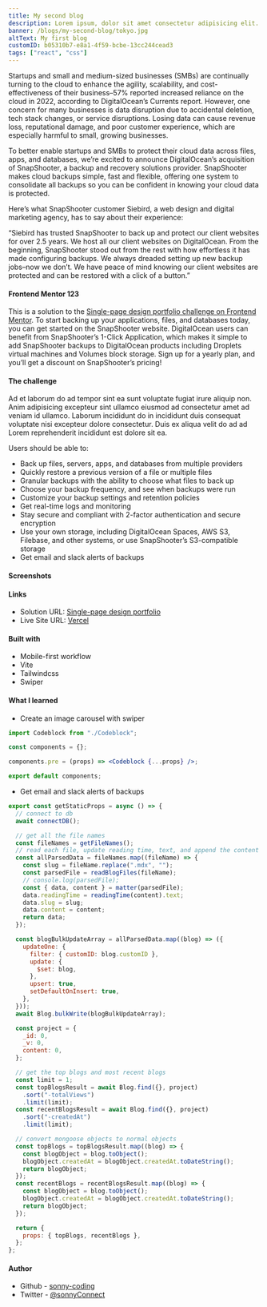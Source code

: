 ```yaml
---
title: My second blog
description: Lorem ipsum, dolor sit amet consectetur adipisicing elit.
banner: /blogs/my-second-blog/tokyo.jpg
altText: My first blog
customID: b05310b7-e8a1-4f59-bcbe-13cc244cead3
tags: ["react", "css"]
---
```


Startups and small and medium-sized businesses (SMBs) are continually turning to the cloud to enhance the agility, scalability, and cost-effectiveness of their business–57% reported increased reliance on the cloud in 2022, according to DigitalOcean’s Currents report. However, one concern for many businesses is data disruption due to accidental deletion, tech stack changes, or service disruptions. Losing data can cause revenue loss, reputational damage, and poor customer experience, which are especially harmful to small, growing businesses.

To better enable startups and SMBs to protect their cloud data across files, apps, and databases, we’re excited to announce DigitalOcean’s acquisition of SnapShooter, a backup and recovery solutions provider. SnapShooter makes cloud backups simple, fast and flexible, offering one system to consolidate all backups so you can be confident in knowing your cloud data is protected.

Here’s what SnapShooter customer Siebird, a web design and digital marketing agency, has to say about their experience:

“Siebird has trusted SnapShooter to back up and protect our client websites for over 2.5 years. We host all our client websites on DigitalOcean. From the beginning, SnapShooter stood out from the rest with how effortless it has made configuring backups. We always dreaded setting up new backup jobs–now we don’t. We have peace of mind knowing our client websites are protected and can be restored with a click of a button.”

#### Frontend Mentor 123

This is a solution to the [Single-page design portfolio challenge on Frontend Mentor](https://www.frontendmentor.io/challenges/singlepage-design-portfolio-2MMhyhfKVo). To start backing up your applications, files, and databases today, you can get started on the SnapShooter website. DigitalOcean users can benefit from SnapShooter’s 1-Click Application, which makes it simple to add SnapShooter backups to DigitalOcean products including Droplets virtual machines and Volumes block storage. Sign up for a yearly plan, and you’ll get a discount on SnapShooter’s pricing!

#### The challenge

Ad et laborum do ad tempor sint ea sunt voluptate fugiat irure aliquip non. Anim adipisicing excepteur sint ullamco eiusmod ad consectetur amet ad veniam id ullamco. Laborum incididunt do in incididunt duis consequat voluptate nisi excepteur dolore consectetur. Duis ex aliqua velit do ad ad Lorem reprehenderit incididunt est dolore sit ea.

Users should be able to:

- Back up files, servers, apps, and databases from multiple providers
- Quickly restore a previous version of a file or multiple files
- Granular backups with the ability to choose what files to back up
- Choose your backup frequency, and see when backups were run
- Customize your backup settings and retention policies
- Get real-time logs and monitoring
- Stay secure and compliant with 2-factor authentication and secure encryption
- Use your own storage, including DigitalOcean Spaces, AWS S3, Filebase, and other systems, or use SnapShooter’s S3-compatible storage
- Get email and slack alerts of backups

#### Screenshots

#### Links

- Solution URL: [Single-page design portfolio](https://github.com/sonny-coding/single-page-design-portfolio)
- Live Site URL: [Vercel](https://single-page-design-portfolio-three.vercel.app/)

#### Built with

- Mobile-first workflow
- Vite
- Tailwindcss
- Swiper

#### What I learned

- Create an image carousel with swiper

```jsx
import Codeblock from "./Codeblock";

const components = {};

components.pre = (props) => <Codeblock {...props} />;

export default components;
```

- Get email and slack alerts of backups

```jsx
export const getStaticProps = async () => {
  // connect to db
  await connectDB();

  // get all the file names
  const fileNames = getFileNames();
  // read each file, update reading time, text, and append the content to the gray matter data
  const allParsedData = fileNames.map((fileName) => {
    const slug = fileName.replace(".mdx", "");
    const parsedFile = readBlogFiles(fileName);
    // console.log(parsedFile);
    const { data, content } = matter(parsedFile);
    data.readingTime = readingTime(content).text;
    data.slug = slug;
    data.content = content;
    return data;
  });

  const blogBulkUpdateArray = allParsedData.map((blog) => ({
    updateOne: {
      filter: { customID: blog.customID },
      update: {
        $set: blog,
      },
      upsert: true,
      setDefaultOnInsert: true,
    },
  }));
  await Blog.bulkWrite(blogBulkUpdateArray);

  const project = {
    _id: 0,
    _v: 0,
    content: 0,
  };

  // get the top blogs and most recent blogs
  const limit = 1;
  const topBlogsResult = await Blog.find({}, project)
    .sort("-totalViews")
    .limit(limit);
  const recentBlogsResult = await Blog.find({}, project)
    .sort("-createdAt")
    .limit(limit);

  // convert mongoose objects to normal objects
  const topBlogs = topBlogsResult.map((blog) => {
    const blogObject = blog.toObject();
    blogObject.createdAt = blogObject.createdAt.toDateString();
    return blogObject;
  });
  const recentBlogs = recentBlogsResult.map((blog) => {
    const blogObject = blog.toObject();
    blogObject.createdAt = blogObject.createdAt.toDateString();
    return blogObject;
  });

  return {
    props: { topBlogs, recentBlogs },
  };
};
```

#### Author

- Github - [sonny-coding](https://github.com/sonny-coding)
- Twitter - [@sonnyConnect](https://twitter.com/sonnyConnect)
